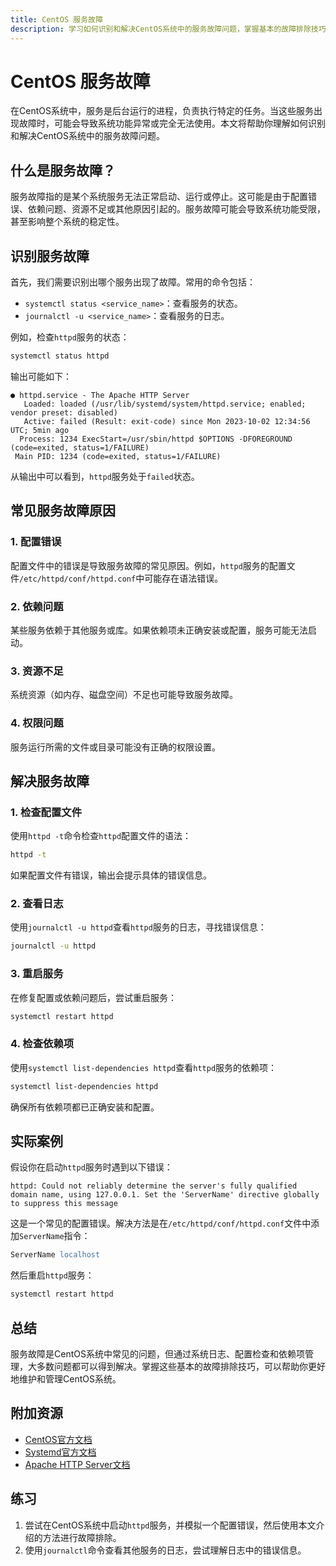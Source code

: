 ```yaml
---
title: CentOS 服务故障
description: 学习如何识别和解决CentOS系统中的服务故障问题，掌握基本的故障排除技巧。
---
```


# CentOS 服务故障

在CentOS系统中，服务是后台运行的进程，负责执行特定的任务。当这些服务出现故障时，可能会导致系统功能异常或完全无法使用。本文将帮助你理解如何识别和解决CentOS系统中的服务故障问题。

## 什么是服务故障？

服务故障指的是某个系统服务无法正常启动、运行或停止。这可能是由于配置错误、依赖问题、资源不足或其他原因引起的。服务故障可能会导致系统功能受限，甚至影响整个系统的稳定性。

## 识别服务故障

首先，我们需要识别出哪个服务出现了故障。常用的命令包括：

- `systemctl status <service_name>`：查看服务的状态。
- `journalctl -u <service_name>`：查看服务的日志。

例如，检查`httpd`服务的状态：

```bash
systemctl status httpd
```

输出可能如下：

```
● httpd.service - The Apache HTTP Server
   Loaded: loaded (/usr/lib/systemd/system/httpd.service; enabled; vendor preset: disabled)
   Active: failed (Result: exit-code) since Mon 2023-10-02 12:34:56 UTC; 5min ago
  Process: 1234 ExecStart=/usr/sbin/httpd $OPTIONS -DFOREGROUND (code=exited, status=1/FAILURE)
 Main PID: 1234 (code=exited, status=1/FAILURE)
```

从输出中可以看到，`httpd`服务处于`failed`状态。

## 常见服务故障原因

### 1. 配置错误

配置文件中的错误是导致服务故障的常见原因。例如，`httpd`服务的配置文件`/etc/httpd/conf/httpd.conf`中可能存在语法错误。

### 2. 依赖问题

某些服务依赖于其他服务或库。如果依赖项未正确安装或配置，服务可能无法启动。

### 3. 资源不足

系统资源（如内存、磁盘空间）不足也可能导致服务故障。

### 4. 权限问题

服务运行所需的文件或目录可能没有正确的权限设置。

## 解决服务故障

### 1. 检查配置文件

使用`httpd -t`命令检查`httpd`配置文件的语法：

```bash
httpd -t
```

如果配置文件有错误，输出会提示具体的错误信息。

### 2. 查看日志

使用`journalctl -u httpd`查看`httpd`服务的日志，寻找错误信息：

```bash
journalctl -u httpd
```

### 3. 重启服务

在修复配置或依赖问题后，尝试重启服务：

```bash
systemctl restart httpd
```

### 4. 检查依赖项

使用`systemctl list-dependencies httpd`查看`httpd`服务的依赖项：

```bash
systemctl list-dependencies httpd
```

确保所有依赖项都已正确安装和配置。

## 实际案例

假设你在启动`httpd`服务时遇到以下错误：

```
httpd: Could not reliably determine the server's fully qualified domain name, using 127.0.0.1. Set the 'ServerName' directive globally to suppress this message
```

这是一个常见的配置错误。解决方法是在`/etc/httpd/conf/httpd.conf`文件中添加`ServerName`指令：

```apache
ServerName localhost
```

然后重启`httpd`服务：

```bash
systemctl restart httpd
```

## 总结

服务故障是CentOS系统中常见的问题，但通过系统日志、配置检查和依赖项管理，大多数问题都可以得到解决。掌握这些基本的故障排除技巧，可以帮助你更好地维护和管理CentOS系统。

## 附加资源

- [CentOS官方文档](https://www.centos.org/docs/)
- [Systemd官方文档](https://www.freedesktop.org/wiki/Software/systemd/)
- [Apache HTTP Server文档](https://httpd.apache.org/docs/)

## 练习

1. 尝试在CentOS系统中启动`httpd`服务，并模拟一个配置错误，然后使用本文介绍的方法进行故障排除。
2. 使用`journalctl`命令查看其他服务的日志，尝试理解日志中的错误信息。

